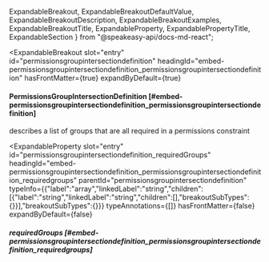   ExpandableBreakout,
  ExpandableBreakoutDefaultValue,
  ExpandableBreakoutDescription,
  ExpandableBreakoutExamples,
  ExpandableBreakoutTitle,
  ExpandableProperty,
  ExpandablePropertyTitle,
  ExpandableSection
} from "@speakeasy-api/docs-md-react";

<ExpandableSection>

<ExpandableBreakout
  slot="entry"
  id="permissionsgroupintersectiondefinition"
  headingId="embed-permissionsgroupintersectiondefinition_permissionsgroupintersectiondefinition"
  hasFrontMatter={true}
  expandByDefault={true}
>

<ExpandableBreakoutTitle slot="title">

#### PermissionsGroupIntersectionDefinition [#embed-permissionsgroupintersectiondefinition_permissionsgroupintersectiondefinition]

</ExpandableBreakoutTitle>

<ExpandableBreakoutDescription slot="description">

describes a list of groups that are all required in a permissions constraint

</ExpandableBreakoutDescription>

<ExpandableBreakoutExamples slot="examples">

</ExpandableBreakoutExamples>

<ExpandableBreakoutDefaultValue slot="defaultValue">

</ExpandableBreakoutDefaultValue>

</ExpandableBreakout>

<ExpandableProperty
  slot="entry"
  id="permissionsgroupintersectiondefinition_requiredGroups"
  headingId="embed-permissionsgroupintersectiondefinition_permissionsgroupintersectiondefinition_requiredgroups"
  parentId="permissionsgroupintersectiondefinition"
  typeInfo={{"label":"array","linkedLabel":"string","children":[{"label":"string","linkedLabel":"string","children":[],"breakoutSubTypes":{}}],"breakoutSubTypes":{}}}
  typeAnnotations={[]}
  hasFrontMatter={false}
  expandByDefault={false}
>

<ExpandablePropertyTitle slot="title">

##### requiredGroups [#embed-permissionsgroupintersectiondefinition_permissionsgroupintersectiondefinition_requiredgroups]

</ExpandablePropertyTitle>

</ExpandableProperty>

</ExpandableSection>
